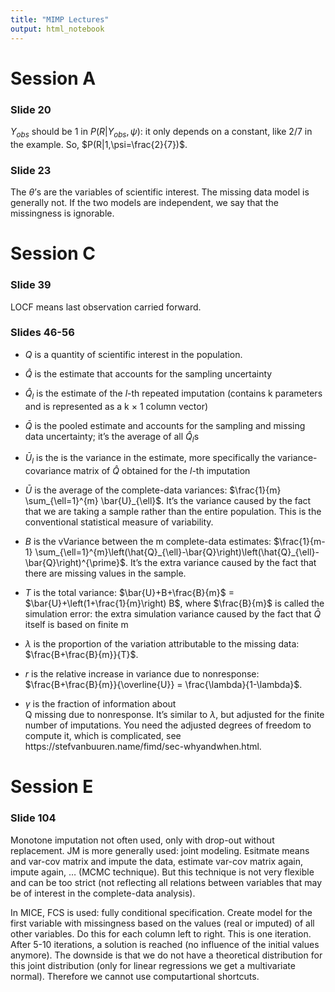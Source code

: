 ```yaml
---
title: "MIMP Lectures"
output: html_notebook
---
```


# Session A

### Slide 20

$Y_{obs}$ should be 1 in $P(R|Y_{obs}, \psi)$: it only depends on a constant, like 2/7 in the example. So, $P(R|1,\psi=\frac{2}{7})$.

### Slide 23

The $\theta$'s are the variables of scientific interest. The missing data model is generally not. If the two models are independent, we say that the missingness is ignorable.

# Session C

### Slide 39

LOCF means last observation carried forward.

### Slides 46-56

- $Q$ is a quantity of scientific interest in the population.

- $\hat{Q}$ is the estimate that accounts for the sampling uncertainty

- $\hat{Q}_l$ is the estimate of the $l$-th repeated imputation (contains k parameters and is represented as a k × 1 column vector)

- $\bar{Q}$ is the pooled estimate and accounts for the sampling and missing data uncertainty; it's the average of all $\hat{Q}_l$s 

- $\bar{U}_l$ is the is the variance in the estimate, more specifically the variance-covariance matrix of $\hat{Q}$ obtained for the $l$-th imputation

- $\bar{U}$ is the average of the complete-data variances: $\frac{1}{m} \sum_{\ell=1}^{m} \bar{U}_{\ell}$. It's the variance caused by the fact that we are taking a sample
rather than the entire population. This is the conventional
statistical measure of variability.

- $B$ is the vVariance between the m complete-data estimates: $\frac{1}{m-1} \sum_{\ell=1}^{m}\left(\hat{Q}_{\ell}-\bar{Q}\right)\left(\hat{Q}_{\ell}-\bar{Q}\right)^{\prime}$. It's the extra variance caused by the fact that there are missing
values in the sample.

- $T$ is the total variance: $\bar{U}+B+\frac{B}{m}$ = 
$\bar{U}+\left(1+\frac{1}{m}\right) B$, where $\frac{B}{m}$ is called the simulation error: the extra simulation variance caused by the fact that $\bar{Q}$ itself is based on finite m

- $\lambda$ is the proportion of the variation attributable to the missing data: $\frac{B+\frac{B}{m}}{T}$.

- $r$ is the relative increase in variance due to nonresponse: $\frac{B+\frac{B}{m}}{\overline{U}} = \frac{\lambda}{1-\lambda}$. 

- $\gamma$ is the fraction of information about  
Q missing due to nonresponse. It's similar to $\lambda$, but adjusted for the finite number of imputations. You need the adjusted degrees of freedom to compute it, which is complicated, see https://stefvanbuuren.name/fimd/sec-whyandwhen.html.


# Session E

### Slide 104

Monotone imputation not often used, only with drop-out without replacement. JM is more generally used: joint modeling. Esitmate means and var-cov matrix and impute the data, estimate var-cov matrix again, impute again, ... (MCMC technique). But this technique is not very flexible and can be too strict (not reflecting all relations between variables that may be of interest in the complete-data analysis). 

In MICE, FCS is used: fully conditional specification. Create model for the first variable with missingness based on the values (real or imputed) of all other variables. Do this for each column left to right. This is one iteration. After 5-10 iterations, a solution is reached (no influence of the initial values anymore). The downside is that we do not have a theoretical distribution for this joint distribution (only for linear regressions we get a multivariate normal). Therefore we cannot use computartional shortcuts.